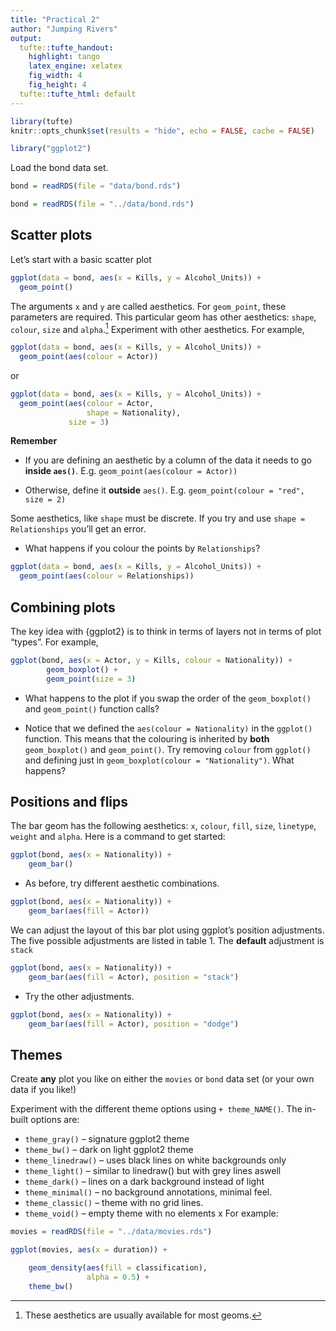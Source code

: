 ```yaml
---
title: "Practical 2"
author: "Jumping Rivers"
output:
  tufte::tufte_handout:
    highlight: tango 
    latex_engine: xelatex
    fig_width: 4
    fig_height: 4
  tufte::tufte_html: default
---
```


```r
library(tufte)
knitr::opts_chunk$set(results = "hide", echo = FALSE, cache = FALSE)
```


```r
library("ggplot2")
```

\noindent Load the bond data set.

```r
bond = readRDS(file = "data/bond.rds")
```

```r
bond = readRDS(file = "../data/bond.rds")
```

## Scatter plots

Let's start with a basic scatter plot

```r
ggplot(data = bond, aes(x = Kills, y = Alcohol_Units)) +
  geom_point()
```

The arguments `x` and `y` are called aesthetics. For `geom_point`,
these parameters are required. This particular geom has other aesthetics:
`shape`, `colour`, `size` and `alpha`.^[These aesthetics are
  usually available for most geoms.] Experiment with other aesthetics. For example,

```r
ggplot(data = bond, aes(x = Kills, y = Alcohol_Units)) +
  geom_point(aes(colour = Actor))
```

\noindent or

```r
ggplot(data = bond, aes(x = Kills, y = Alcohol_Units)) +
  geom_point(aes(colour = Actor,
                 shape = Nationality),
             size = 3)
```

**Remember** 

* If you are defining an aesthetic by a column of the data it needs to go **inside `aes()`**. E.g. `geom_point(aes(colour = Actor))`

* Otherwise, define it **outside** `aes()`. E.g. `geom_point(colour = "red", size = 2)`

Some aesthetics, like `shape` must be discrete.  If you try and use `shape = Relationships` you'll get an error. 
    
- What happens if you colour the points by `Relationships`?

```r
ggplot(data = bond, aes(x = Kills, y = Alcohol_Units)) +
  geom_point(aes(colour = Relationships))
```
   
## Combining plots

The key idea with {ggplot2} is to think in terms of layers not in terms of plot "types". For example,

```r
ggplot(bond, aes(x = Actor, y = Kills, colour = Nationality)) +
        geom_boxplot() + 
        geom_point(size = 3)
```

- What happens to the plot if you swap the order of the `geom_boxplot()`
  and `geom_point()` function calls?
  
- Notice that we defined the `aes(colour = Nationality)` in the `ggplot()` function. This means that the colouring is inherited by **both** `geom_boxplot()` and `geom_point()`. Try removing `colour` from `ggplot()` and defining just in `geom_boxplot(colour = "Nationality")`. What happens?

## Positions and flips

The bar geom has the following aesthetics: `x`, `colour`, `fill`,
`size`, `linetype`, `weight` and `alpha`. Here is a command to get
started:

```r
ggplot(bond, aes(x = Nationality)) + 
    geom_bar()
```

- As before, try different aesthetic combinations. 

```r
ggplot(bond, aes(x = Nationality)) + 
    geom_bar(aes(fill = Actor))
```

\noindent We can adjust the layout of this bar plot using ggplot's position
adjustments. The five possible adjustments are listed in table 1. The **default** adjustment is `stack`

```r
ggplot(bond, aes(x = Nationality)) + 
    geom_bar(aes(fill = Actor), position = "stack")
```

- Try the other adjustments. 

```r
ggplot(bond, aes(x = Nationality)) + 
    geom_bar(aes(fill = Actor), position = "dodge")
```

\begin{table}[t]
  \centering
  \begin{tabular}{@{}ll@{}}
    \toprule
    Adjustment & Description \\
    \midrule
    \texttt{dodge} & Adjust position by overlapping to the side \\
    \texttt{fill} & Stack overlapping elements; standardise stack height\\
    \texttt{identity} & Do nothing \\
    \texttt{jitter} & Jitter points \\
    \texttt{stack} & Stack overlapping elements \\
    \bottomrule
  \end{tabular}
  \caption{Position adjustments - table 4.5 in the ggplot2 book.}
  \label{T1}
\end{table}

\newpage

## Themes

Create **any** plot you like on either the `movies` or `bond` data set (or your own data if you like!) 

Experiment with the different theme options using `+ theme_NAME()`.
The in-built options are: 

* `theme_gray()` – signature ggplot2 theme
* `theme_bw()` – dark on light ggplot2 theme
* `theme_linedraw()` – uses black lines on white backgrounds only
* `theme_light()` – similar to linedraw() but with grey lines aswell
* `theme_dark()` – lines on a dark background instead of light
* `theme_minimal()` – no background annotations, minimal feel.
* `theme_classic()` – theme with no grid lines.
* `theme_void()` – empty theme with no elements
x
For example:

```r
movies = readRDS(file = "../data/movies.rds")
```

```r
ggplot(movies, aes(x = duration)) +

    geom_density(aes(fill = classification),
                 alpha = 0.5) + 
    theme_bw()
```




